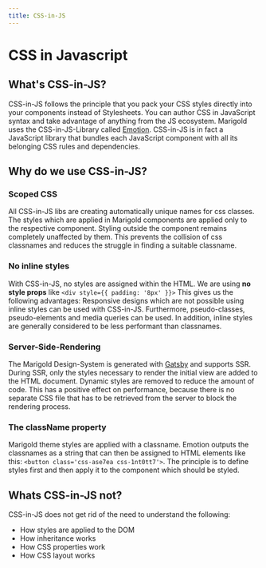 ```yaml
---
title: CSS-in-JS
---
```


# CSS in Javascript

## What's CSS-in-JS?

CSS-in-JS follows the principle that you pack your CSS styles directly into your components instead of Stylesheets.
You can author CSS in JavaScript syntax and take advantage of anything from the JS ecosystem.
Marigold uses the CSS-in-JS-Library called [Emotion](https://emotion.sh/docs/introduction).
CSS-in-JS is in fact a JavaScript library that bundles each JavaScript component with all its belonging CSS rules and dependencies.

## Why do we use CSS-in-JS?

### Scoped CSS

All CSS-in-JS libs are creating automatically unique names for css classes.
The styles which are applied in Marigold components are applied only to the respective component.
Styling outside the component remains completely unaffected by them.
This prevents the collision of css classnames and reduces the struggle in finding a suitable classname.

### No inline styles

With CSS-in-JS, no styles are assigned within the HTML. We are using **no style props** like `<div style={{ padding: '8px' }}>`
This gives us the following advantages: Responsive designs which are not possible using inline styles can be used with CSS-in-JS.
Furthermore, pseudo-classes, pseudo-elements and media queries can be used.
In addition, inline styles are generally considered to be less performant than classnames.

### Server-Side-Rendering

The Marigold Design-System is generated with [Gatsby](https://www.gatsbyjs.com/) and supports SSR.
During SSR, only the styles necessary to render the initial view are added to the HTML document. Dynamic styles are removed to reduce the amount of code.
This has a positive effect on performance, because there is no separate CSS file that has to be retrieved from the server to block the rendering process.

### The className property

Marigold theme styles are applied with a classname. Emotion outputs the classnames as a string that can then be assigned to HTML elements like this:
`<button class='css-ase7ea css-1nt0tt7'>`.
The principle is to define styles first and then apply it to the component which should be styled.

## Whats CSS-in-JS not?

CSS-in-JS does not get rid of the need to understand the following:

- How styles are applied to the DOM
- How inheritance works
- How CSS properties work
- How CSS layout works
